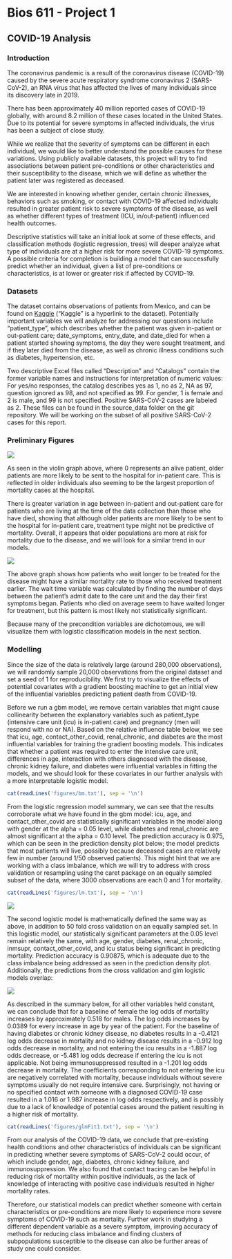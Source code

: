 Bios 611 - Project 1
====================
  COVID-19 Analysis
------------------

### Introduction
  
  The coronavirus pandemic is a result of the coronavirus disease (COVID-19) caused by the severe acute respiratory syndrome coronavirus 2 (SARS-CoV-2), an RNA virus that has affected the lives of many individuals since its discovery late in 2019. 

There has been approximately 40 million reported cases of COVID-19 globally, with around 8.2 million of these cases located in the United States. Due to its potential for severe symptoms in affected individuals, the virus has been a subject of close study.

While we realize that the severity of symptoms can be different in each individual, we would like to better understand the possible causes for these variations. Using publicly available datasets, this project will try to find associations between patient pre-conditions or other characteristics and their susceptibility to the disease, which we will define as whether the patient later was registered as deceased. 

We are interested in knowing whether gender, certain chronic illnesses, behaviors such as smoking, or contact with COVID-19 affected individuals resulted in greater patient risk to severe symptoms of the disease, as well as whether different types of treatment (ICU, in/out-patient) influenced health outcomes. 

Descriptive statistics will take an initial look at some of these effects, and classification methods (logistic regression, trees) will deeper analyze what type of individuals are at a higher risk for more severe COVID-19 symptoms. A possible criteria for completion is building a model that can successfully predict whether an individual, given a list of pre-conditions or characteristics, is at lower or greater risk if affected by COVID-19.

### Datasets

The dataset contains observations of patients from Mexico, and can be found on [Kaggle](https://www.kaggle.com/tanmoyx/covid19-patient-precondition-dataset#) ("Kaggle" is a hyperlink to the dataset). Potentially important variables we will analyze for addressing our questions include "patient_type", which describes whether the patient was given in-patient or out-patient care; date_symptoms, entry_date, and date_died for when a patient started showing symptoms, the day they were sought treatment, and if they later died from the disease, as well as chronic illness conditions such as diabetes, hypertension, etc. 
                                                                                        
Two descriptive Excel files called "Description" and "Catalogs" contain the former variable names and instructions for interpretation of numeric values: For yes/no responses, the catalog describes yes as 1, no as 2, NA as 97, question ignored as 98, and not specified as 99. For gender, 1 is female and 2 is male, and 99 is not specified. Positive SARS-CoV-2 cases are labeled as 2. These files can be found in the source_data folder on the git repository. We will be working on the subset of all positive SARS-CoV-2 cases for this report.
                                                                                        
### Preliminary Figures
![](figures/Patient_Type_Age.png)

                                                                                          
As seen in the violin graph above, where 0 represents an alive patient, older patients are more likely to be sent to the hospital for in-patient care. This is reflected in older individuals also seeming to be the largest proportion of mortality cases at the hospital. 

There is greater variation in age between in-patient and out-patient care for patients who are living at the time of the data collection than those who have died, showing that although older patients are more likely to be sent to the hospital for in-patient care, treatment type might not be predictive of mortality. Overall, it appears that older populations are more at risk for mortality due to the disease, and we will look for a similar trend in our models. 
                                                                                        
![](figures/Wait_Time.png)

                                                                                          
The above graph shows how patients who wait longer to be treated for the disease might have a similar mortality rate to those who received treatment earlier. The wait time variable was calculated by finding the number of days between the patient's admit date to the care unit and the day their first symptoms began. Patients who died on average seem to have waited longer for treatment, but this pattern is most likely not statistically significant. 
                                                                                        
Because many of the precondition variables are dichotomous, we will visualize them with logistic classification models in the next section.
                         
### Modelling 

Since the size of the data is relatively large (around 280,000 observations), we will randomly sample 20,000 observations from the original dataset and set a seed of 1 for reproducibility. We first try to visualize the effects of potential covariates with a gradient boosting machine to get an initial view of the influential variables predicting patient death from COVID-19. 

Before we run a gbm model, we remove certain variables that might cause collinearity between the explanatory variables such as patient_type (intensive care unit (icu) is in-patient care) and pregnancy (men will respond with no or NA). Based on the relative influence table below, we see that icu, age, contact_other_covid, renal_chronic, and diabetes are the most influential variables for training the gradient boosting models. This indicates that whether a patient was required to enter the intensive care unit, differences in age, interaction with others diagnosed with the disease, chronic kidney failure, and diabetes were influential variables in fitting the models, and we should look for these covariates in our further analysis with a more interpretable logistic model. 


```r
cat(readLines('figures/bm.txt'), sep = '\n')
```

From the logistic regression model summary, we can see that the results corroborate what we have found in the gbm model: icu, age, and contact_other_covid are statistically significant variables in the model along with gender at the alpha = 0.05 level, while diabetes and renal_chronic are almost significant at the alpha = 0.10 level. The prediction accuracy is 0.975, which can be seen in the prediction density plot below; the model predicts that most patients will live, possibly because deceased cases are relatively few in number (around 1/50 observed patients). This might hint that we are working with a class imbalance, which we will try to address with cross validation or resampling using the caret package on an equally sampled subset of the data, where 3000 observations are each 0 and 1 for mortality. 


```r
cat(readLines('figures/lm.txt'), sep = '\n')
```

![](figures/Prediction_glm.png)

The second logistic model is mathematically defined the same way as above, in addition to 50 fold cross validation on an equally sampled set. In this logistic model, our statistically significant parameters at the 0.05 level remain relatively the same, with age, gender, diabetes, renal_chronic, inmsupr, contact_other_covid, and icu status being significant in predicting mortality. Prediction accuracy is 0.90875, which is adequate due to the class imbalance being addressed as seen in the prediction density plot. Additionally, the predictions from the cross validation and glm logistic models overlap: 

![](figures/Prediction_caret_glm.png)

As described in the summary below, for all other variables held constant, we can conclude that for a baseline of female the log odds of mortality increases by approximately 0.518 for males. The log odds increases by 0.0389 for every increase in age by year of the patient. For the baseline of having diabetes or chronic kidney disease, no diabetes results in a -0.4121 log odds decrease in mortality and no kidney disease results in a -0.912 log odds decrease in mortality, and not entering the icu results in a -1.887 log odds decrease, or -5.481 log odds decrease if entering the icu is not applicable. Not being immunosuppressed resulted in a -1.201 log odds decrease in mortality. The coefficients corresponding to not entering the icu are negatively correlated with mortality, because individuals without severe symptoms usually do not require intensive care. Surprisingly, not having or no specified contact with someone with a diagnosed COVID-19 case resulted in a 1.016 or 1.987 increase in log odds respectively, and is possibly due to a lack of knowledge of potential cases around the patient resulting in a higher risk of mortality. 

```r
cat(readLines('figures/glmFit1.txt'), sep = '\n')
```

From our analysis of the COVID-19 data, we conclude that pre-existing health conditions and other characteristics of individuals can be significant in predicting whether severe symptoms of SARS-CoV-2 could occur, of which include gender, age, diabetes, chronic kidney failure, and immunosuppression. We also found that contact tracing can be helpful in reducing risk of mortality within positive individuals, as the lack of knowledge of interacting with positive case individuals resulted in higher mortality rates. 

Therefore, our statistical models can predict whether someone with certain characteristics or pre-conditions are more likely to experience more severe symptoms of COVID-19 such as mortality. Further work in studying a different dependent variable as a severe symptom, improving accuracy of methods for reducing class imbalance and finding clusters of subpopulations susceptible to the disease can also be further areas of study one could consider.                                              
